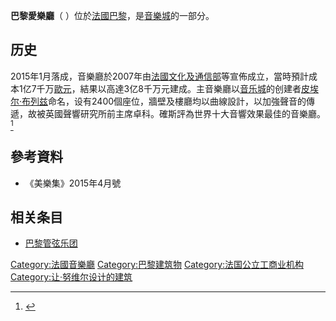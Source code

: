 {{expand|time=2015-04-11T05:17:28+00:00}}
{{Infobox venue
|name           = Philharmonie de Paris
|logo_image     = 
|logo_caption   = 
|image          = Philharmonie de Paris @ La Villette (28853121662).jpg
|caption        = 
|address        = 221 avenue Jean-Jaurès
|city           = 巴黎
|country        = {{FRA}}
|publictransit  = {{rint|paris|metro}} {{rint|paris|metro|5}}, {{rint|paris|tram}} {{rint|paris|tram|3b}} Porte de Pantin, {{rint|paris|r}} {{rint|paris|r|E}} , {{rint|Paris|bus}} 75, 151
|embedded       = 
|coordinates    = {{coord|48.891566|2.39407|display=inline}}
|architect      = [[让·努维尔|让·努维尔]]
|capacity       = 2,400 ([[皮埃尔·布莱兹|皮埃尔·布列兹]]大厅)
|type           = [[音乐厅|音乐厅]]
|opened         = 14 January 2015
|website        = {{URL|philharmoniedeparis.fr/en|philharmoniedeparis.fr}}
}}
'''巴黎愛樂廳'''（{{lang-fr|Philharmonie de Paris}} {{IPA-fr|filaʁmoni də paʁi}}）位於[[法國|法國]][[巴黎|巴黎]]，是[[音樂城|音樂城]]的一部分。

==历史==
2015年1月落成，音樂廳於2007年由[[法國文化及通信部|法國文化及通信部]]等宣佈成立，當時預計成本1亿7千万[[歐元|歐元]]，結果以高達3亿8千万元建成。主音樂廳以[[音乐城|音乐城]]的创建者[[皮埃尔·布莱兹|皮埃尔·布列兹]]命名，设有2400個座位，牆壁及樓廳均以曲線設計，以加強聲音的傳遞，故被英國聲響研究所前主席卓科。確斯評為世界十大音響效果最佳的音樂廳。<ref>{{Cite web |url=http://philharmoniedeparis.fr/en/philharmonie |title=Philharmonie de Paris – Presentation. |access-date=2020-09-30 |archive-date=2016-05-06 |archive-url=https://web.archive.org/web/20160506164607/http://philharmoniedeparis.fr/en/philharmonie |dead-url=yes }}</ref>

==參考資料==
{{reflist}}
*《美樂集》2015年4月號

== 相关条目 ==

* [[巴黎管弦乐团|巴黎管弦乐团]]

[[Category:法國音樂廳|Category:法國音樂廳]]
[[Category:巴黎建筑物|Category:巴黎建筑物]]
[[Category:法国公立工商业机构|Category:法国公立工商业机构]]
[[Category:让·努维尔设计的建筑|Category:让·努维尔设计的建筑]]